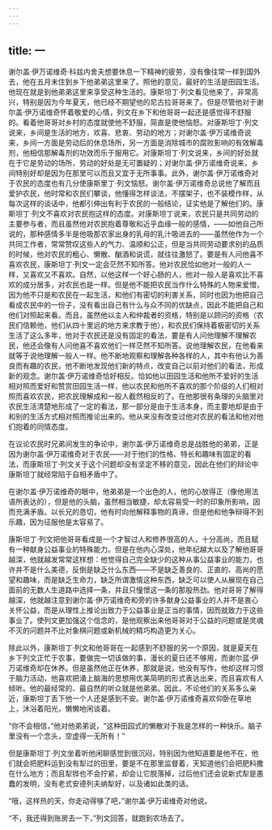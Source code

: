 ```yaml
---
---
---
```

title: 一
---



谢尔盖·伊万诺维奇·科兹内舍夫想要休息一下精神的疲劳，没有像往常一样到国外去，他在五月末住到乡下他弟弟这里来了。照他的意见，最好的生活是田园生活。他现在就是到他弟弟这里来享受这种生活的。康斯坦丁·列文看见他来了，非常高兴，特别是因为今年夏天，他已经不期望他的尼古拉哥哥来了。但是尽管他对于谢尔盖·伊万诺维奇怀着敬爱的心情，列文在乡下和他哥哥一起还是感觉得不舒服的。看着他哥哥对乡村的态度就使他不舒服，简直是使他恼怒。对康斯坦丁·列文说来，乡间是生活的地方，欢喜、悲衷、劳动的地方；对谢尔盖·伊万诺维奇说来，乡间一方面是劳动后的休息场所，另一方面是消除城市的腐败影响的有效解毒剂，他相信那解毒剂的功效而乐于服用它。对康斯坦丁·列文说来，乡间的好处就在于它是劳动的场所，劳动的好处是无可置疑的；对谢尔盖·伊万诺维奇说来，乡间特别好却是因为在那里可以而且又宜于无所事事。此外，谢尔盖·伊万诺维奇对于农民的态度也有几分使康斯里丁·列文恼怒。谢尔盖·伊万诺维奇总说他了解而且爱护农民，他时常和农民们攀谈，他懂得怎样谈法，不摆架子，也不装模作样，从每次这样的谈话中，他都引伸出有利于农民的一般结论，证实他是了解他们的。康斯坦丁·列文不喜欢对农民抱这样的态度。对康斯坦丁说来，农民只是共同劳动的主要参与者，而且虽然他对农民抱着尊敬和近乎血缘一般的感情，——如他自己所说的，那种感情多半是他吸那农家出身的乳母的乳汁吸进去的——虽然他作为一个共同工作者，常常赞叹这些人的气力、温顺和公正，但是当共同劳动要求别的品质的时候，他对农民的粗心、懒散、酗酒和说谎，就往往激怒了。要是有人问他喜不喜欢农民，康斯坦丁·列文一定会茫然不知所答。他对农民恰如他对一般的人一样，又喜欢又不喜欢。自然，以他这样一个好心肠的人，他对一般人是喜欢比不喜欢的成分居多，对农民也是一样。但是他不能把农民当作什么特殊的人物来爱憎，因为他不只是和农民在一起生活，和他们有密切的利害关系，同时也因为他把自己看成农民中的一份子，没有看出自己有什么与众不同的优缺点，因此不能把自己和他们对照起来看。而且，虽然他以主人和仲裁者的资格，特别是以顾问的资格（农民们信赖他，他们从四十里远的地方来求教于他），和农民们保持着极密切的关系生活了这么多年，他对于农民还是没有固定的看法，要是有人问他理解不理解农民，他还会像有人问他喜不喜欢他们一样茫然不知所答。说他理解农民，在他看来就等于说他理解一般人一样。他不断地观察和理解各种各样的人，其中有他认为善良而有趣的农民，他不断地发现他们新的特点，改变自己以前对他们的看法，形成新的观念。谢尔盖·伊万诺维奇恰好相反。恰如他以田园生活和他所不爱好的生活相对照而爱好和赞赏田园生活一样，他以农民和他所不喜欢的那个阶级的人们相对照而喜欢农民，把农民理解成和一般人截然相反的了。在他那很有条理的头脑里对农民生活清楚地形成了一定的看法，那一部分是由于生活本身，而主要地却是由于和别的生活方式相对照而推论出来的。他从来没有改变过他对农民的看法和他对他们抱着的同情态度。

在议论农民时兄弟间发生的争论中，谢尔盖·伊万诺维奇总是战胜他的弟弟，正是因为谢尔盖·伊万诺维奇对于农民——对于他们的性格、特长和趣味有固定的看法，而康斯坦丁·列文关于这个问题却没有坚定不移的意见，因此在他们的辩论中康斯坦丁就经常陷于自相矛盾中了。

在谢尔盖·伊万诺维奇的眼中，他弟弟是一个出色的人，他的心放得正（像他用法语所表达的），但是他的头脑，虽然相当敏捷，却太容易受一时的印象所影响，因而充满矛盾。以长兄的恳切，他有时向他解释事物的真谛，但是他和他争辩得不到乐趣，因为征服他是太容易了。

康斯坦丁·列文把他哥哥看成是一个才智过人和修养很高的人，十分高尚，而且赋有一种献身公益事业的特殊能力。但是在他内心深处，他年纪越大以及了解他哥哥越深，他就越发常常这样想：他觉得自己完全缺少的这种从事公益事业的能力，也许并不是什么美德，反倒是缺乏什么东西——不是缺乏善良的、正直的、高尚的愿望和趣味，而是缺乏生命力，缺乏所谓激情这种东西，缺乏可以使人从展现在自己面前的无数人生道路中选择一条，并且只憧憬这一条的那股热劲。他对哥哥了解得越深，他就越注意到谢尔盖·伊万诺维奇和旁的许多献身公益事业的人并不是衷心关怀公益，而是从理性上推论出致力于公益事业是正当的事情，因而就致力于这些事业了。使列文更加强这个信念的，是他观察出来他哥哥对于公益的问题或是灵魂不灭的问题并不比对象棋问题或新机械的精巧构造更为关心。

除此以外，康斯坦丁·列文和他哥哥在一起感到不舒服的另一个原因，就是夏天在乡下列文正忙于农事，要做完一切该做的事，漫长的夏日还不够用，而谢尔蓝·伊万诺维奇却在休养。但是虽然他正在休养，那就是说，他没有写作，他却这样习惯于脑力活动，他喜欢把涌上脑海的思想用优美简明的形式表达出来，而且喜欢有人倾听。他的最经常的、最自然的听众就是他弟弟。因此，不论他们的关系多么亲近，康斯坦丁丢下他一个人还是感到不安。谢尔盖·伊万诺维奇喜欢仰卧在草地上，沐浴着阳光，懒懒地闲谈着。

“你不会相信，”他对他弟弟说，“这种田园式的懒散对于我是怎样的一种快乐。脑子里没有一个念头，空虚得一无所有！”

但是康斯坦丁·列文坐着听他闲聊感觉到很沉闷，特别因为他知道要是他不在，他们就会把肥料运到没有犁过的田里，要是不在那里监督着，天知道他们会把肥料撒在什么地方；而且犁铧也不会拧紧，却会让它脱落掉，过后他们还会说新式犁是愚蠢的发明，没有老式安德列夫纳犁好，以及诸如此类的话。

“哦，这样热的天，你走动得够了吧，”谢尔盖·伊万诺维奇对他说。

“不，我还得到账房去一下，”列文回答，就跑到农场去了。